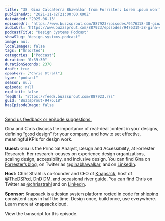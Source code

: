 ```yaml
---
title: "38. Gina Calcaterra Bhawalkar from Forrester: Lorem ipsum won’t help your design system"
publishedAt: "2021-11-02T21:00:00.000Z"
dateAdded: "2025-06-13"
episodeUrl: "https://www.buzzsprout.com/887923/episodes/9476318-38-gina-calcaterra-bhawalkar-from-forrester-lorem-ipsum-won-t-help-your-design-system.mp3"
audioUrl: "https://www.buzzsprout.com/887923/episodes/9476318-38-gina-calcaterra-bhawalkar-from-forrester-lorem-ipsum-won-t-help-your-design-system.mp3"
podcastTitle: "Design Systems Podcast"
showSlug: "design-systems-podcast"
image: null
localImages: false
tags: ["Unsorted"]
categories: ["Podcast"]
duration: "0:39:30"
durationSeconds: 2370
draft: true
speakers: ["Chris Strahl"]
type: "podcast"
season: null
episode: null
explicit: false
feedUrl: "https://feeds.buzzsprout.com/887923.rss"
guid: "Buzzsprout-9476318"
hasEpisodeImage: false
---
```

[Send us feedback or episode suggestions.](https://www.buzzsprout.com/twilio/text_messages/887923/open_sms)

Gina and Chris discuss the importance of real-deal content in your designs, defining “good design” for your company, and how to set effective, meaningful KPIs for design work.

**Guest:** Gina is the Principal Analyst, Design and Accessibility, at Forrester Research. Her research focuses on experience design organizations, scaling design, accessibility, and inclusive design. You can find Gina on [Forrester’s blog](https://www.forrester.com/blogs/author/gina_bhawalkar/), on Twitter as @[ginabhawalkar](https://twitter.com/ginabhawalkar), and on [LinkedIn](https://www.linkedin.com/in/ginabhawalkar/).

**Host:** Chris Strahl is co-founder and CEO of [Knapsack](https://www.knapsack.cloud/), host of [@TheDSPod](https://twitter.com/thedspod), DnD DM, and occasional river guide. You can find Chris on Twitter as [@chrisstrahl](https://twitter.com/chrisstrahl) and on [LinkedIn](https://www.linkedin.com/in/chrisstrahl/).

**Sponsor:** Knapsack is a design system platform rooted in code for shipping consistent apps in half the time. Design once, build once, use everywhere. Learn more at knapsack.cloud.

View the transcript for this episode.
